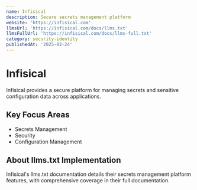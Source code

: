 ```yaml
---
name: Infisical
description: Secure secrets management platform
website: 'https://infisical.com'
llmsUrl: 'https://infisical.com/docs/llms.txt'
llmsFullUrl: 'https://infisical.com/docs/llms-full.txt'
category: security-identity
publishedAt: '2025-02-24'
---
```


# Infisical

Infisical provides a secure platform for managing secrets and sensitive configuration data across applications.

## Key Focus Areas

- Secrets Management
- Security
- Configuration Management

## About llms.txt Implementation

Infisical's llms.txt documentation details their secrets management platform features, with comprehensive coverage in their full documentation.
